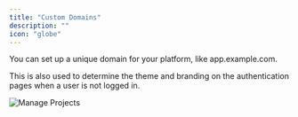 ```yaml
---
title: "Custom Domains"
description: ""
icon: "globe"
---
```


You can set up a unique domain for your platform, like app.example.com. 

This is also used to determine the theme and branding on the authentication pages when a user is not logged in.

![Manage Projects](/resources/screenshots/custom-domain.png)
